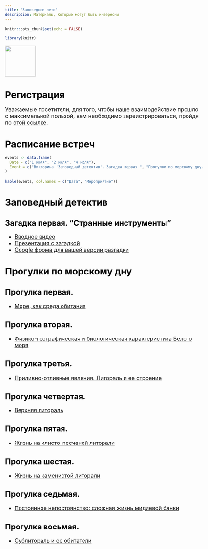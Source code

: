 ```yaml
---
title: "Заповедное лето"
description: Материалы, Которые могут быть интересны  
---
```

 
```r
knitr::opts_chunk$set(echo = FALSE)

library(knitr)
```

<style type="text/css">

body{ /* Normal  */
      font-size: 18px;
  }
td {  /* Table  */
  font-size: 18px;
}
h1.title {
  font-size: 60px;
  color: DarkRed;
}
h1 { /* Header 1 */
  font-size: 30px;
  color: black;
}
h2 { /* Header 2 */
    font-size: 25px;
  color: black;
}
h3 { /* Header 3 */
  font-size: 20px;
  font-family: "Times New Roman", Times, serif;
  color: black;
}
code.r{ /* Code block */
    font-size: 12px;
}
pre { /* Code block - determines code spacing between lines */
    font-size: 14px;
}
</style>


<img style="float: center;" src="EMBLEM89.GIF" width="100">


# Регистрация

Уважаемые посетители, для того, чтобы наше взаимодействие прошло с максимальной пользой, вам необходимо зареистрироваться, пройдя по [этой ссылке](https://portal.anichkov.ru/pub/form/42_zapis_na_poznavatelnye_kursy/u0ycd4/). 




# Расписание встреч

```r
events <- data.frame(
  Date = c("1 июля", "2 июля", "4 июля"),
  Event = c("Викторина 'Заповедный детектив'. Загадка первая ", "Прогулки по морскому дну. Занятие 1. 'Море, как среда обитания'", "Прогулки по морскому дну. Занятие 2. 'Белое море и его особенности' " )
)
```


```r
kable(events, col.names = c("Дата", "Мероприятие"))
```





# **Заповедный детектив**

## Загадка первая. "**Странные инструменты**"
+ [Вводное видео]()
+ [Презентация с загадкой]()
+ [Google форма для вашей версии разгадки]()
<!-- + [Видео с разгадкой]() -->


# **Прогулки по морскому дну**

## Прогулка первая. 
+ [Море, как среда обитания]()

## Прогулка вторая. 
+ [Физико-географическая и биологическая характеристика Белого моря]()

## Прогулка третья. 
+ [Приливно-отливные явления. Литораль и ее строение]()

## Прогулка четвертая. 
+ [Верхняя литораль]()


## Прогулка пятая. 
+ [Жизнь на илисто-песчаной литорали]()

## Прогулка шестая. 
+ [Жизнь на каменистой литорали]()

## Прогулка седьмая. 
+ [Постоянное непостоянство: сложная жизнь мидиевой банки]()

## Прогулка восьмая. 
+ [Сублитораль и ее обитатели]()


